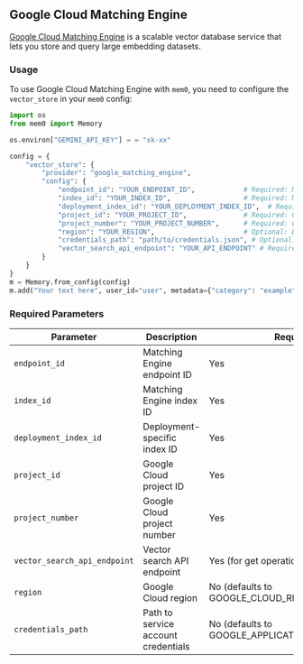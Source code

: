 ## Google Cloud Matching Engine

[Google Cloud Matching Engine](https://cloud.google.com/vertex-ai/docs/matching-engine/overview) is a scalable vector database service that lets you store and query large embedding datasets.

### Usage

To use Google Cloud Matching Engine with `mem0`, you need to configure the `vector_store` in your `mem0` config:


```python
import os
from mem0 import Memory

os.environ["GEMINI_API_KEY"] = = "sk-xx"

config = {
    "vector_store": {
        "provider": "google_matching_engine",
        "config": {
            "endpoint_id": "YOUR_ENDPOINT_ID",            # Required: Matching Engine endpoint ID
            "index_id": "YOUR_INDEX_ID",                  # Required: Matching Engine index ID 
            "deployment_index_id": "YOUR_DEPLOYMENT_INDEX_ID",  # Required: Deployment-specific ID
            "project_id": "YOUR_PROJECT_ID",              # Required: Google Cloud project ID
            "project_number": "YOUR_PROJECT_NUMBER",      # Required: Google Cloud project number
            "region": "YOUR_REGION",                      # Optional: Defaults to GOOGLE_CLOUD_REGION
            "credentials_path": "path/to/credentials.json", # Optional: Defaults to GOOGLE_APPLICATION_CREDENTIALS
            "vector_search_api_endpoint": "YOUR_API_ENDPOINT" # Required for get operations
        }
    }
}
m = Memory.from_config(config)
m.add("Your text here", user_id="user", metadata={"category": "example"})
```


### Required Parameters

| Parameter | Description | Required |
|-----------|-------------|----------|
| `endpoint_id` | Matching Engine endpoint ID | Yes |
| `index_id` | Matching Engine index ID | Yes |
| `deployment_index_id` | Deployment-specific index ID | Yes |
| `project_id` | Google Cloud project ID | Yes |
| `project_number` | Google Cloud project number | Yes |
| `vector_search_api_endpoint` | Vector search API endpoint | Yes (for get operations) |
| `region` | Google Cloud region | No (defaults to GOOGLE_CLOUD_REGION) |
| `credentials_path` | Path to service account credentials | No (defaults to GOOGLE_APPLICATION_CREDENTIALS) |
